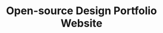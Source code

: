 ---
title: "Open-source Design Portfolio Website"
publishedAt: "2025-08-28"
images:
  - "/images/projects/project-01/websiteportfolio.jpg"
---